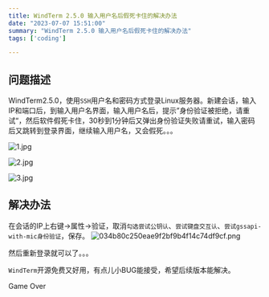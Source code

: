 ```yaml
---
title: WindTerm 2.5.0 输入用户名后假死卡住的解决办法
date: "2023-07-07 15:51:00"
summary: "WindTerm 2.5.0 输入用户名后假死卡住的解决办法"
tags: ['coding']

---
```

## 问题描述

WindTerm2.5.0，使用`SSH`用户名和密码方式登录Linux服务器。新建会话，输入IP和端口后，到输入用户名界面，输入用户名后，提示”身份验证被拒绝，请重试“，然后软件假死卡住，30秒到1分钟后又弹出身份验证失败请重试，输入密码后又跳转到登录界面，继续输入用户名，又会假死。。。

![1.jpg](/images/1.jpg)

![2.jpg](/images/2.jpg)

![3.jpg](/images/3.jpg)

## 解决办法

在会话的IP上右键->属性->验证，取消`勾选尝试公钥认`、`尝试键盘交互认`、`尝试gssapi-with-mic身份验证`，保存。
![034b80c250eae9f2bf9b4f14c74df9cf.png](0892dc87d0174c26b5c71b6a0b193bf4.png)

然后重新登录就可以了。。。

`WindTerm`开源免费又好用，有点儿小BUG能接受，希望后续版本能解决。

Game Over
